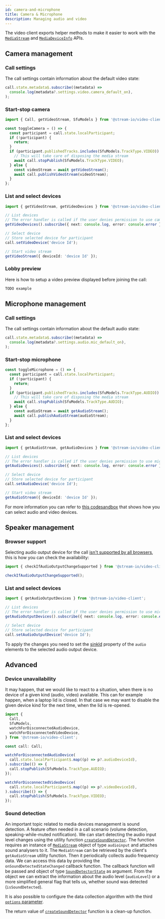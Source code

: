 ```yaml
---
id: camera-and-microphone
title: Camera & Microphone
description: Managing audio and video
---
```


The video client exports helper methods to make it easier to work with the [`MediaStream`](https://developer.mozilla.org/en-US/docs/Web/API/MediaStream) and [`MediaDeviceInfo`](https://developer.mozilla.org/en-US/docs/Web/API/MediaDeviceInfo) APIs.

## Camera management

### Call settings

The call settings contain information about the default video state:

```typescript
call.state.metadata$.subscribe((metadata) =>
  console.log(metadata?.settings.video.camera_default_on),
);
```

### Start-stop camera

```typescript
import { Call, getVideoStream, SfuModels } from '@stream-io/video-client';

const toggleCamera = () => {
  const participant = call.state.localParticipant;
  if (!participant) {
    return;
  }
  if (participant.publishedTracks.includes(SfuModels.TrackType.VIDEO)) {
    // This will take care of disposing the media stream
    await call.stopPublish(SfuModels.TrackType.VIDEO);
  } else {
    const videoStream = await getVideoStream();
    await call.publishVideoStream(videoStream);
  }
};
```

### List and select devices

```typescript
import { getVideoStream, getVideoDevices } from '@stream-io/video-client';

// List devices
// The error handler is called if the user denies permission to use camera
getVideoDevices().subscribe({ next: console.log, error: console.error });

// Select device
// Store selected device for participant
call.setVideoDevice('device Id');

// Start video stream
getVideoStream({ deviceId: 'device Id' });
```

### Lobby preview

Here is how to setup a video preview displayed before joining the call:

```typescript
TODO example
```

## Microphone management

### Call settings

The call settings contain information about the default audio state:

```typescript
call.state.metadata$.subscribe((metadata) =>
  console.log(metadata?.settings.audio.mic_default_on),
);
```

### Start-stop microphone

```typescript
const toggleMicrophone = () => {
  const participant = call.state.localParticipant;
  if (!participant) {
    return;
  }
  if (participant.publishedTracks.includes(SfuModels.TrackType.AUDIO)) {
    // This will take care of disposing the media stream
    await call.stopPublish(SfuModels.TrackType.AUDIO);
  } else {
    const audioStream = await getAudioStream();
    await call.publishAudioStream(audioStream);
  }
};
```

### List and select devices

```typescript
import { getAudioStream, getAudioDevices } from '@stream-io/video-client';

// List devices
// The error handler is called if the user denies permission to use microphone
getAudioDevices().subscribe({ next: console.log, error: console.error });

// Select device
// Store selected device for participant
call.setAudioDevice('device Id');

// Start video stream
getAudioStream({ deviceId: 'device Id' });
```

For more information you can refer to [this codesandbox](https://codesandbox.io/s/javascript-device-management-forked-cv47gr?file=/src/index.ts) that shows how you can select audio and video devices.

## Speaker management

### Browser support

Selecting audio output device for the call [isn't supported by all browsers](https://developer.mozilla.org/en-US/docs/Web/API/HTMLMediaElement/sinkId), this is how you can check the availability:

```typescript
import { checkIfAudioOutputChangeSupported } from '@stream-io/video-client';

checkIfAudioOutputChangeSupported();
```

### List and select devices

```typescript
import { getAudioOutputDevices } from '@stream-io/video-client';

// List devices
// The error handler is called if the user denies permission to use microphone
getAudioOutputDevices().subscribe({ next: console.log, error: console.error });

// Select device
// Store selected device for participant
call.setAudioOutputDevice('device Id');
```

To apply the changes you need to set the [sinkId](https://developer.mozilla.org/en-US/docs/Web/API/HTMLMediaElement/sinkId) property of the `audio` elements to the selected audio output device.

## Advanced

### Device unavailability

It may happen, that we would like to react to a situation, when there is no device of a given kind (audio, video) available. This can for example happen, when a laptop lid is closed. In that case we may want to disable the given device kind for the next time, when the lid is re-opened.

```typescript
import {
  Call,
  SfuModels,
  watchForDisconnectedAudioDevice,
  watchForDisconnectedVideoDevice,
} from '@stream-io/video-client';

const call: Call;

watchForDisconnectedAudioDevice(
  call.state.localParticipant$.map((p) => p?.audioDeviceId),
).subscribe(() => {
  call.stopPublish(SfuModels.TrackType.AUDIO);
});

watchForDisconnectedVideoDevice(
  call.state.localParticipant$.map((p) => p?.videoDeviceId),
).subscribe(() => {
  call.stopPublish(SfuModels.TrackType.VIDEO);
});
```

### Sound detection

An important topic related to media devices management is sound detection. A feature often needed in a call scenario (volume detection, speaking-while-muted notification). We can start detecting the audio input level changes using the utility function [`createSoundDetector`](https://github.com/GetStream/stream-video-js/tree/main/packages/client/src/helpers/sound-detector.ts). The function requires an instance of [`MediaStream`](https://developer.mozilla.org/en-US/docs/Web/API/MediaStream) object of type `audioinput` and attaches sound analysers to it. The `MediaStream` can be retrieved by the client's `getAudioStream` utility function. Then it periodically collects audio frequency data. We can access this data by providing the `onSoundDetectedStateChanged` callback function. The callback function will be passed and object of type [`SoundDetectorState`](https://github.com/GetStream/stream-video-js/tree/main/packages/client/src/helpers/sound-detector.ts) as argument. From the object we can extract the information about the audio level (`audioLevel`) or a more simplified general flag that tells us, whether sound was detected (`isSoundDetected`).

It is also possible to configure the data collection algorithm with the third [`options` parameter](https://github.com/GetStream/stream-video-js/tree/main/packages/client/src/helpers/sound-detector.ts).

The return value of [`createSoundDetector`](https://github.com/GetStream/stream-video-js/tree/main/packages/client/src/helpers/sound-detector.ts) function is a clean-up function.
